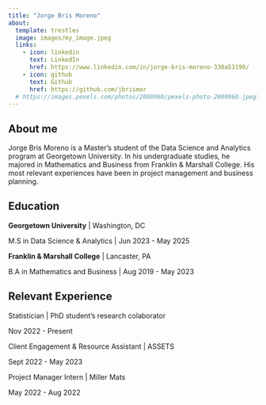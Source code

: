 ```yaml
---
title: "Jorge Bris Moreno"
about:
  template: trestles
  image: images/my_image.jpeg
  links:
    - icon: linkedin
      text: LinkedIn
      href: https://www.linkedin.com/in/jorge-bris-moreno-330a53190/
    - icon: github
      text: Github
      href: https://github.com/jbrismor
  # https://images.pexels.com/photos/2080960/pexels-photo-2080960.jpeg?auto=compress&cs=tinysrgb&w=1260&h=750&dpr=2
---
```

## About me

Jorge Bris Moreno is a Master's student of the Data Science and Analytics program at Georgetown University. In his undergraduate studies, he majored in Mathematics and Business from Franklin & Marshall College. His most relevant experiences have been in project management and business planning.

## Education

**Georgetown University** \| Washington, DC<div>M.S in Data Science & Analytics \| Jun 2023 - May 2025

**Franklin & Marshall College** \| Lancaster, PA<div>B.A in Mathematics and Business \| Aug 2019 - May 2023

## Relevant Experience

Statistician \| PhD student's research colaborator<div> Nov 2022 - Present

Client Engagement & Resource Assistant \| ASSETS<div> Sept 2022 - May 2023

Project Manager Intern \| Miller Mats<div> May 2022 - Aug 2022